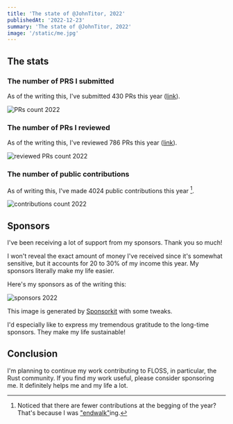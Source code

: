 ```yaml
---
title: 'The state of @JohnTitor, 2022'
publishedAt: '2022-12-23'
summary: 'The state of @JohnTitor, 2022'
image: '/static/me.jpg'
---
```


## The stats

### The number of PRS I submitted

As of the writing this, I've submitted 430 PRs this year ([link](https://github.com/pulls?q=is%3Apr+author%3AJohnTitor+is%3Apublic+created%3A2022-01-01..2022-12-31)).

![PRs count 2022](/static/images/prs2022.png)

### The number of PRs I reviewed

As of the writing this, I've reviewed 786 PRs this year ([link](https://github.com/pulls?q=is%3Apr+reviewed-by%3AJohnTitor+is%3Apublic+created%3A2022-01-01..2022-12-31+-label%3Adependencies)).

![reviewed PRs count 2022](/static/images/reviews2022.png)

### The number of public contributions

As of writing this, I've made 4024 public contributions this year [^1].

![contributions count 2022](/static/images/contributions2022.png)

## Sponsors

I've been receiving a lot of support from my sponsors. Thank you so much!

I won't reveal the exact amount of money I've received since it's somewhat sensitive,
but it accounts for 20 to 30% of my income this year.
My sponsors literally make my life easier.

Here's my sponsors as of the writing this:

![sponsors 2022](/static/images/sponsors2022.svg)

This image is generated by [Sponsorkit](https://github.com/antfu/sponsorkit) with some tweaks.

I'd especially like to express my tremendous gratitude to the long-time sponsors.
They make my life sustainable!

## Conclusion

I'm planning to continue my work contributing to FLOSS, in particular, the Rust community.
If you find my work useful, please consider sponsoring me. It definitely helps me and my life a lot.

[^1]: Noticed that there are fewer contributions at the begging of the year? That's because I was ["endwalk"](https://na.finalfantasyxiv.com/endwalker/)ing.
